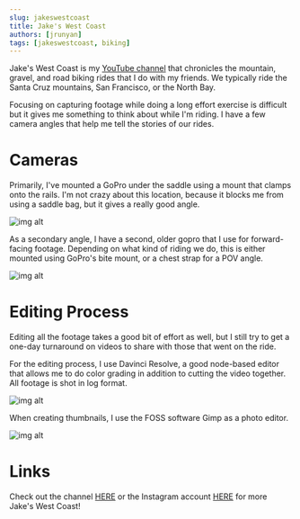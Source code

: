 ---
slug: jakeswestcoast
title: Jake's West Coast
authors: [jrunyan]
tags: [jakeswestcoast, biking]
---

Jake's West Coast is my [YouTube channel](https://www.youtube.com/@jakeswestcoast) that chronicles the mountain, gravel, and road biking rides that I do with my friends.
We typically ride the Santa Cruz mountains, San Francisco, or the North Bay. 

Focusing on capturing footage while doing a long effort exercise is difficult but it gives me something to think about while I'm riding. I have a few camera angles that help me tell the stories of our rides.

# Cameras

Primarily, I've mounted a GoPro under the saddle using a mount that clamps onto the rails. I'm not crazy about this location, because it blocks me from using a saddle bag, but it gives a really good angle.

![img alt](./rear_camera.jpg)

As a secondary angle, I have a second, older gopro that I use for forward-facing footage. Depending on what kind of riding we do, this is either mounted using GoPro's bite mount, or a chest strap for a POV angle.

![img alt](./front_camera.jpg)

# Editing Process

Editing all the footage takes a good bit of effort as well, but I still try to get a one-day turnaround on videos to share with those that went on the ride. 

For the editing process, I use Davinci Resolve, a good node-based editor that allows me to do color grading in addition to cutting the video together. All footage is shot in log format.

![img alt](./davinci.png)

When creating thumbnails, I use the FOSS software Gimp as a photo editor. 

![img alt](./gimp.png)

# Links

Check out the channel [HERE](https://www.youtube.com/@jakeswestcoast) or the Instagram account [HERE](https://www.instagram.com/jakeswestcoast/) for more Jake's West Coast!